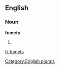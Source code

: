 ==English==

===Noun===
'''fumets'''

# {{plural of|[[fumet]]}}

[[Category:English plurals]]

[[fr:fumets]]